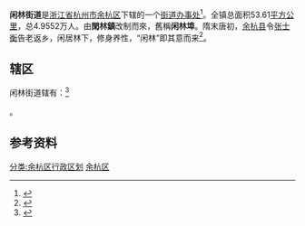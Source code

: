 {{中国乡级行政区
|景观照片文件名 = 盛世嘉园北面的高速公路 - panoramio.jpg
|景观照片描述 = [[杭瑞高速公路|杭瑞高速公路]]闲林段
|汉语拼音 = 
|其他语言 = 
|其他语言名称 = 
|旧称 = 
|地名出处 = 
|位置图文件名 = 
|位置图描述 = 
|自定义图片 = 
|建置时间 = 
|政府驻地 = 
|毗邻 = 
|总面积 = 53.61[[平方公里|平方公里]]
|总人口 = 
|总人口年份 = 
|户籍人口 = 
|户籍人口年份 = 
|常住人口 = 4.9552万人
|常住人口年份 = 2011
|人口密度 = 924.31人/km²
|GDP = 
|GDP年份 = 
|邮政编码 = 
|电话区号 = 571
|官方网站 = 
|网站名称 = 
|33/01/10/011/000}}
'''闲林街道'''是[[浙江省|浙江省]][[杭州市|杭州市]][[余杭区|余杭区]]下辖的一个[[街道办事处|街道办事处]]<ref>{{PRC admin/ref sgc|{{PRC admin/parent|33/01/10/011/000}}}}</ref>。全镇总面积53.61[[平方公里|平方公里]]，总4.9552万人。由'''閑林鎮'''改制而來，舊稱'''闲林埠'''。隋末唐初，[[余杭县|余杭县]]令[[张士衡|张士衡]]告老返乡，闲居林下，修身养性，“闲林”即其意而来<ref>{{Cite web|title=浙江省杭州市余杭区闲林街道地名介绍|url=http://wap.tcmap.com.cn/zhejiangsheng/yuhang_xianlinzhen.html|accessdate=2020-12-20|work=wap.tcmap.com.cn}}</ref>。

==辖区==
闲林街道辖有：<ref>{{PRC admin/ref sgc|33/01/10/011/000}}</ref>

{{PRC admin/children|33/01/10/011/000}}。

== 参考资料 ==
{{reflist}}

{{余杭区行政区划}}
[[分类:余杭区行政区划|分类:余杭区行政区划]]
[[分类:杭州市街道_(行政区划)|余杭区]]